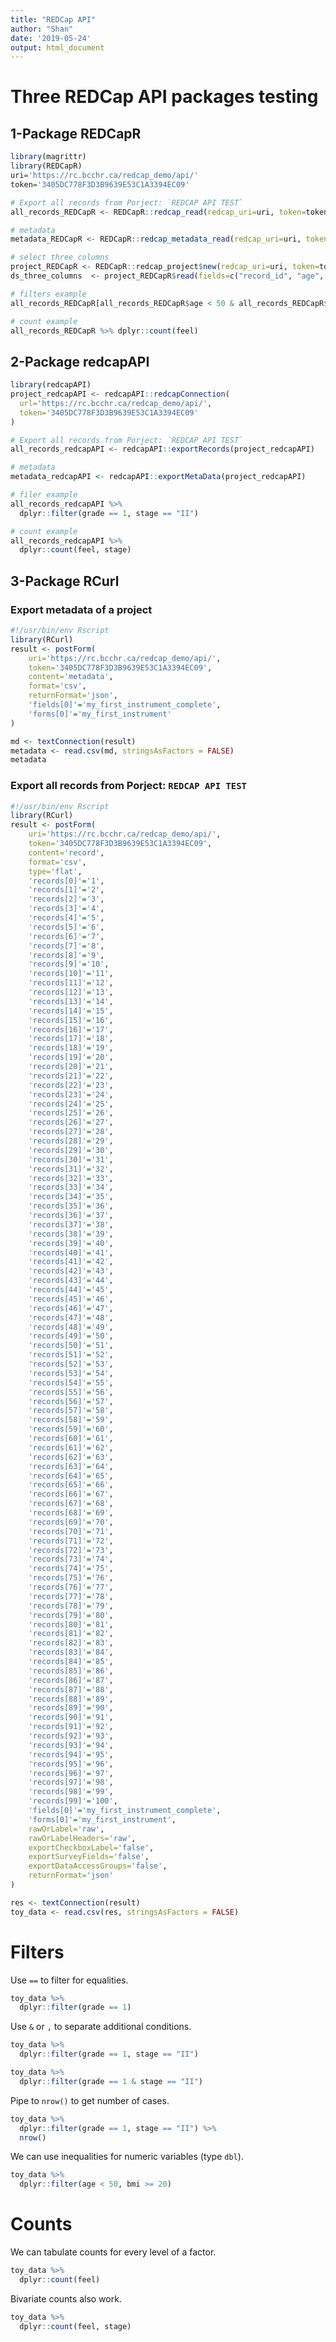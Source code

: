 ```yaml
---
title: "REDCap API"
author: "Shan"
date: '2019-05-24'
output: html_document
---
```


# Three REDCap API packages testing 
## 1-Package REDCapR
```r
library(magrittr)
library(REDCapR)
uri='https://rc.bcchr.ca/redcap_demo/api/'
token='3405DC778F3D3B9639E53C1A3394EC09'

# Export all records from Porject: `REDCAP API TEST`
all_records_REDCapR <- REDCapR::redcap_read(redcap_uri=uri, token=token)$data

# metadata 
metadata_REDCapR <- REDCapR::redcap_metadata_read(redcap_uri=uri, token=token)

# select three columns
project_REDCapR <- REDCapR::redcap_project$new(redcap_uri=uri, token=token)
ds_three_columns  <- project_REDCapR$read(fields=c("record_id", "age", "bmi"))$data

# filters example
all_records_REDCapR[all_records_REDCapR$age < 50 & all_records_REDCapR$bmi > 20, ]

# count example
all_records_REDCapR %>% dplyr::count(feel)
```

## 2-Package redcapAPI
```r
library(redcapAPI)
project_redcapAPI <- redcapAPI::redcapConnection(
  url='https://rc.bcchr.ca/redcap_demo/api/',
  token='3405DC778F3D3B9639E53C1A3394EC09'
)

# Export all records from Porject: `REDCAP API TEST`
all_records_redcapAPI <- redcapAPI::exportRecords(project_redcapAPI)

# metadata
metadata_redcapAPI <- redcapAPI::exportMetaData(project_redcapAPI)

# filer example
all_records_redcapAPI %>%
  dplyr::filter(grade == 1, stage == "II") 

# count example
all_records_redcapAPI %>% 
  dplyr::count(feel, stage)
```

## 3-Package RCurl
### Export metadata of a project
```r
#!/usr/bin/env Rscript
library(RCurl)
result <- postForm(
    uri='https://rc.bcchr.ca/redcap_demo/api/',
    token='3405DC778F3D3B9639E53C1A3394EC09',
    content='metadata',
    format='csv',
    returnFormat='json',
    'fields[0]'='my_first_instrument_complete',
    'forms[0]'='my_first_instrument'
)

md <- textConnection(result)
metadata <- read.csv(md, stringsAsFactors = FALSE)
metadata
```


### Export all records from Porject: `REDCAP API TEST`
```r
#!/usr/bin/env Rscript
library(RCurl)
result <- postForm(
    uri='https://rc.bcchr.ca/redcap_demo/api/',
    token='3405DC778F3D3B9639E53C1A3394EC09',
    content='record',
    format='csv',
    type='flat',
    'records[0]'='1',
    'records[1]'='2',
    'records[2]'='3',
    'records[3]'='4',
    'records[4]'='5',
    'records[5]'='6',
    'records[6]'='7',
    'records[7]'='8',
    'records[8]'='9',
    'records[9]'='10',
    'records[10]'='11',
    'records[11]'='12',
    'records[12]'='13',
    'records[13]'='14',
    'records[14]'='15',
    'records[15]'='16',
    'records[16]'='17',
    'records[17]'='18',
    'records[18]'='19',
    'records[19]'='20',
    'records[20]'='21',
    'records[21]'='22',
    'records[22]'='23',
    'records[23]'='24',
    'records[24]'='25',
    'records[25]'='26',
    'records[26]'='27',
    'records[27]'='28',
    'records[28]'='29',
    'records[29]'='30',
    'records[30]'='31',
    'records[31]'='32',
    'records[32]'='33',
    'records[33]'='34',
    'records[34]'='35',
    'records[35]'='36',
    'records[36]'='37',
    'records[37]'='38',
    'records[38]'='39',
    'records[39]'='40',
    'records[40]'='41',
    'records[41]'='42',
    'records[42]'='43',
    'records[43]'='44',
    'records[44]'='45',
    'records[45]'='46',
    'records[46]'='47',
    'records[47]'='48',
    'records[48]'='49',
    'records[49]'='50',
    'records[50]'='51',
    'records[51]'='52',
    'records[52]'='53',
    'records[53]'='54',
    'records[54]'='55',
    'records[55]'='56',
    'records[56]'='57',
    'records[57]'='58',
    'records[58]'='59',
    'records[59]'='60',
    'records[60]'='61',
    'records[61]'='62',
    'records[62]'='63',
    'records[63]'='64',
    'records[64]'='65',
    'records[65]'='66',
    'records[66]'='67',
    'records[67]'='68',
    'records[68]'='69',
    'records[69]'='70',
    'records[70]'='71',
    'records[71]'='72',
    'records[72]'='73',
    'records[73]'='74',
    'records[74]'='75',
    'records[75]'='76',
    'records[76]'='77',
    'records[77]'='78',
    'records[78]'='79',
    'records[79]'='80',
    'records[80]'='81',
    'records[81]'='82',
    'records[82]'='83',
    'records[83]'='84',
    'records[84]'='85',
    'records[85]'='86',
    'records[86]'='87',
    'records[87]'='88',
    'records[88]'='89',
    'records[89]'='90',
    'records[90]'='91',
    'records[91]'='92',
    'records[92]'='93',
    'records[93]'='94',
    'records[94]'='95',
    'records[95]'='96',
    'records[96]'='97',
    'records[97]'='98',
    'records[98]'='99',
    'records[99]'='100',
    'fields[0]'='my_first_instrument_complete',
    'forms[0]'='my_first_instrument',
    rawOrLabel='raw',
    rawOrLabelHeaders='raw',
    exportCheckboxLabel='false',
    exportSurveyFields='false',
    exportDataAccessGroups='false',
    returnFormat='json'
)

res <- textConnection(result)
toy_data <- read.csv(res, stringsAsFactors = FALSE)
```
# Filters
Use `==` to filter for equalities.
```r
toy_data %>%
  dplyr::filter(grade == 1)
```

Use `&` or `,` to separate additional conditions.

```r
toy_data %>%
  dplyr::filter(grade == 1, stage == "II")
```

```r
toy_data %>%
  dplyr::filter(grade == 1 & stage == "II")
```

Pipe to `nrow()` to get number of cases.

```r
toy_data %>%
  dplyr::filter(grade == 1, stage == "II") %>% 
  nrow()
```

We can use inequalities for numeric variables (type `dbl`).

```r
toy_data %>% 
  dplyr::filter(age < 50, bmi >= 20)
```

# Counts

We can tabulate counts for every level of a factor.

```r
toy_data %>% 
  dplyr::count(feel)
```

Bivariate counts also work.

```r
toy_data %>% 
  dplyr::count(feel, stage)
```